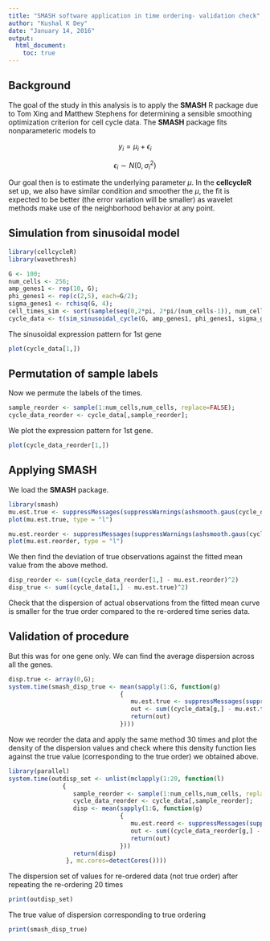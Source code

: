 ```yaml
---
title: "SMASH software application in time ordering- validation check"
author: "Kushal K Dey"
date: "January 14, 2016"
output: 
  html_document:
    toc: true
---
```


## Background

The goal of the study in this analysis is to apply the **SMASH** R package due to Tom Xing and Matthew Stephens for determining a sensible smoothing optimization  criterion for cell cycle data. The **SMASH** package fits nonparameteric models to 

$$ y_{i} = \mu_{i} + \epsilon_{i} $$

$$ \epsilon_{i} \sim N(0, \sigma^2_{i}) $$

Our goal then is to estimate the underlying parameter $\mu$. In the **cellcycleR** set up, we also have similar condition and smoother the $\mu$, the fit is expected to be better (the error variation will be smaller) as wavelet methods make use of the neighborhood behavior at any point. 

## Simulation from sinusoidal model

```r
library(cellcycleR)
library(wavethresh)
```


```r

G <- 100;
num_cells <- 256;
amp_genes1 <- rep(10, G);
phi_genes1 <- rep(c(2,5), each=G/2);
sigma_genes1 <- rchisq(G, 4);
cell_times_sim <- sort(sample(seq(0,2*pi, 2*pi/(num_cells-1)), num_cells, replace=FALSE));
cycle_data <- t(sim_sinusoidal_cycle(G, amp_genes1, phi_genes1, sigma_genes1, cell_times_sim));

```

The sinusoidal expression pattern for $1$st gene 

```r
plot(cycle_data[1,])
```

## Permutation of sample labels

Now we permute the labels of the times.

```r
sample_reorder <- sample(1:num_cells,num_cells, replace=FALSE);
cycle_data_reorder <- cycle_data[,sample_reorder];
```

We plot the expression pattern for $1$st gene.

```r
plot(cycle_data_reorder[1,])
```

## Applying SMASH

We load the **SMASH** package.

```r
library(smash)
mu.est.true <- suppressMessages(suppressWarnings(ashsmooth.gaus(cycle_data[1,])))
plot(mu.est.true, type = "l")

mu.est.reorder <- suppressMessages(suppressWarnings(ashsmooth.gaus(cycle_data_reorder[1,])))
plot(mu.est.reorder, type = "l")
```

We then find the deviation of true observations against the fitted mean value from the above method.

```r
disp_reorder <- sum((cycle_data_reorder[1,] - mu.est.reorder)^2)
disp_true <- sum((cycle_data[1,] - mu.est.true)^2)
```

Check that the dispersion of actual observations from the fitted mean curve is smaller for the true order compared to the re-ordered time series data.

## Validation of procedure

But this was for one gene only. We can find the average dispersion across all the genes.

```r
disp.true <- array(0,G);
system.time(smash_disp_true <- mean(sapply(1:G, function(g)
                               {
                                  mu.est.true <- suppressMessages(suppressWarnings(ashsmooth.gaus(cycle_data[g,])))
                                  out <- sum((cycle_data[g,] - mu.est.true)^2)
                                  return(out)
                               })))
```

Now we reorder the data and apply the same method $30$ times and plot the density of the dispersion values and check where this density function lies against the true value (corresponding to the true order) we obtained above.

```r
library(parallel)
system.time(outdisp_set <- unlist(mclapply(1:20, function(l)
               {
                  sample_reorder <- sample(1:num_cells,num_cells, replace=FALSE);
                  cycle_data_reorder <- cycle_data[,sample_reorder];
                  disp <- mean(sapply(1:G, function(g)
                               {
                                  mu.est.reord <- suppressMessages(suppressWarnings(ashsmooth.gaus(cycle_data_reorder[g,])))
                                  out <- sum((cycle_data_reorder[g,] - mu.est.reord)^2)
                                  return(out)
                               }))
                  return(disp)
                }, mc.cores=detectCores())))

```

The dispersion set of values for re-ordered data (not true order) after repeating the re-ordering $20$ times 

```r
print(outdisp_set)
```

The true value of dispersion corresponding to true ordering 

```r
print(smash_disp_true)
```
